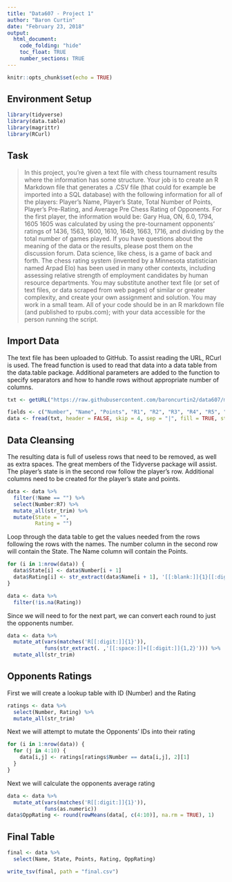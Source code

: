 ---
title: "Data607 - Project 1"
author: "Baron Curtin"
date: "February 23, 2018"
output: 
  html_document:
    code_folding: "hide"
    toc_float: TRUE
    number_sections: TRUE
---

```{r setup, include=FALSE}
knitr::opts_chunk$set(echo = TRUE)
```

## Environment Setup
```{r env,results='hold'}
library(tidyverse)
library(data.table)
library(magrittr)
library(RCurl)
```

## Task
> In this project, you're given a text file with chess tournament results where the information has some structure. Your job is to create an R Markdown file that generates a .CSV file (that could for example be imported into a SQL database) with the following information for all of the players: Player's Name, Player's State, Total Number of Points, Player's Pre-Rating, and Average Pre Chess Rating of Opponents. For the first player, the information would be:
> Gary Hua, ON, 6.0, 1794, 1605
1605 was calculated by using the pre-tournament opponents' ratings of 1436, 1563, 1600, 1610, 1649, 1663, 1716, and dividing by the total number of games played. If you have questions about the meaning of the data or the results, please post them on the discussion forum. Data science, like chess, is a game of back and forth.
> The chess rating system (invented by a Minnesota statistician named Arpad Elo) has been used in many other contexts, including assessing relative strength of employment candidates by human resource departments. You may substitute another text file (or set of text files, or data scraped from web pages) of similar or greater complexity, and create your own assignment and solution. You may work in a small team. All of your code should be in an R markdown file (and published to rpubs.com); with your data accessible for the person running the script.

## Import Data
The text file has been uploaded to GitHub. To assist reading the URL, RCurl is used. The fread function is used to read that data into a data table from the data.table package. Additional parameters are added to the function to specify separators and how to handle rows without appropriate number of columns.
```{r data}
txt <- getURL("https://raw.githubusercontent.com/baroncurtin2/data607/master/tournamentinfo.txt")

fields <- c("Number", "Name", "Points", "R1", "R2", "R3", "R4", "R5", "R6", "R7", "EOL")
data <- fread(txt, header = FALSE, skip = 4, sep = "|", fill = TRUE, stringsAsFactors = FALSE, col.names = fields)
```

## Data Cleansing
The resulting data is full of useless rows that need to be removed, as well as extra spaces. The great members of the Tidyverse package will assist. The player's state is in the second row follow the player's row. Additional columns need to be created for the player's state and points.
```{r cleansing, results='hide'}
data <- data %>%
  filter(!Name == "") %>%
  select(Number:R7) %>%
  mutate_all(str_trim) %>%
  mutate(State = "",
         Rating = "")

```

Loop through the data table to get the values needed from the rows following the rows with the names. The number column in the second row will contain the State. The Name column will contain the Points.
```{r fixer, results='hide'}
for (i in 1:nrow(data)) {
  data$State[i] <- data$Number[i + 1]
  data$Rating[i] <- str_extract(data$Name[i + 1], '[[:blank:]]{1}[[:digit:]]{3,4}')
}

data <- data %>%
  filter(!is.na(Rating))
```

Since we will need to for the next part, we can convert each round to just the opponents number.
```{r roundconvert, results='hide'}
data <- data %>%
  mutate_at(vars(matches('R[[:digit:]]{1}')),
            funs(str_extract(. ,'[[:space:]]+[[:digit:]]{1,2}'))) %>%
  mutate_all(str_trim)
```


## Opponents Ratings
First we will create a lookup table with ID (Number) and the Rating
```{r ratingstable, results='hide'}
ratings <- data %>%
  select(Number, Rating) %>%
  mutate_all(str_trim)
```

Next we will attempt to mutate the Opponents' IDs into their rating
```{r oppratings, results='hide'}
for (i in 1:nrow(data)) {
  for (j in 4:10) {
    data[i,j] <- ratings[ratings$Number == data[i,j], 2][1]
  }
}
```

Next we will calculate the opponents average rating
```{r avgrating}
data <- data %>%
  mutate_at(vars(matches('R[[:digit:]]{1}')), 
            funs(as.numeric))
data$OppRating <- round(rowMeans(data[, c(4:10)], na.rm = TRUE), 1)
```

## Final Table
```{r final}
final <- data %>%
  select(Name, State, Points, Rating, OppRating)

write_tsv(final, path = "final.csv")
```

